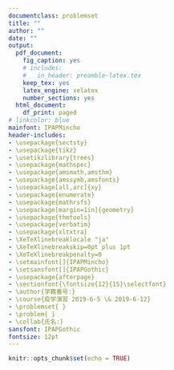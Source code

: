 ```yaml
---
documentclass: problemset
title: ""
author: ""
date: ""
output:
  pdf_document:
    fig_caption: yes
    # includes:
    #   in_header: preamble-latex.tex
    keep_tex: yes
    latex_engine: xelatex
    number_sections: yes
  html_document:
    df_print: paged
# linkcolor: blue
mainfont: IPAPMincho
header-includes:
- \usepackage{sectsty}
- \usepackage{tikz}
- \usetikzlibrary{trees}
- \usepackage{mathspec}
- \usepackage{amsmath,amsthm}
- \usepackage{amssymb,amsfonts}
- \usepackage[all,arc]{xy}
- \usepackage{enumerate}
- \usepackage{mathrsfs}
- \usepackage[margin=1in]{geometry}
- \usepackage{thmtools}
- \usepackage{verbatim}
- \usepackage{xltxtra}
- \XeTeXlinebreaklocale "ja"
- \XeTeXlinebreakskip=0pt plus 1pt
- \XeTeXlinebreakpenalty=0
- \setmainfont[]{IPAPMincho}
- \setsansfont[]{IPAPGothic}
- \usepackage{afterpage}
- \sectionfont{\fontsize{12}{15}\selectfont}
- \author{学籍番号:}
- \course{疫学演習 2019-6-5 \& 2019-6-12}
- \problemset{ }
- \problem{ }
- \collab{氏名:}
sansfont: IPAPGothic
fontsize: 12pt
---
```



```r
knitr::opts_chunk$set(echo = TRUE)
```




